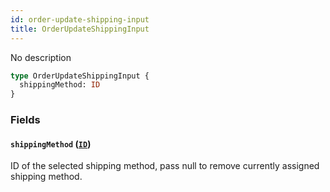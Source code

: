 ```yaml
---
id: order-update-shipping-input
title: OrderUpdateShippingInput
---
```


No description

```graphql
type OrderUpdateShippingInput {
  shippingMethod: ID
}
```

### Fields

#### `shippingMethod` ([`ID`](../../../developer/api-reference/scalars/id))

ID of the selected shipping method, pass null to remove currently assigned shipping method.
